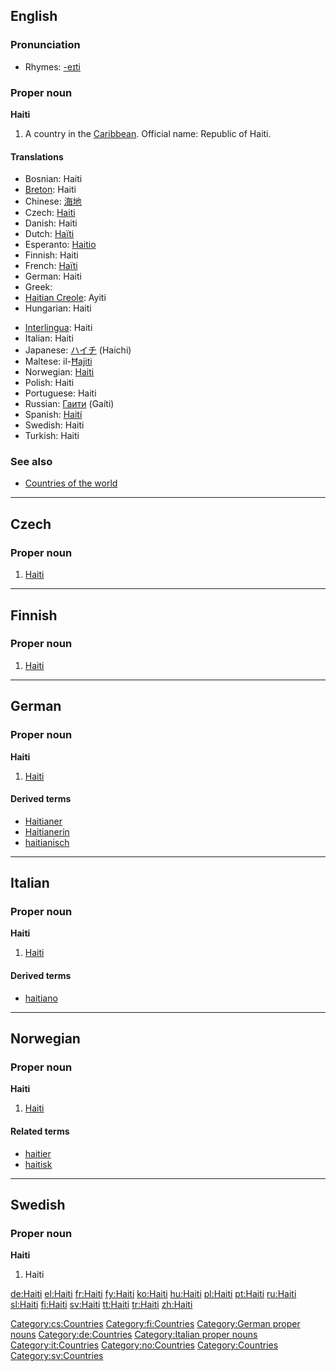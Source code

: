 ==English==

===Pronunciation===
* Rhymes: [[Rhymes:English:-eɪti|-eɪti]]

===Proper noun===
{{wikipedia}}
'''Haiti'''

# A country in the [[Caribbean]]. Official name: Republic of Haiti.

====Translations====
{{trans-top|A country in the Caribbean}}
* Bosnian: Haiti {{m}}
* [[Breton]]: Haiti
* Chinese: [[海地]]
* Czech: [[#Czech|Haiti]] {{n}}
* Danish: Haiti
* Dutch: [[Haïti]]
* Esperanto: [[Haitio]]
* Finnish: Haiti
* French: [[Haïti]]
* German: Haiti
* Greek: {{t|el|Αϊτή|n|tr=Aïtí}}
* [[Haitian Creole]]: Ayiti
* Hungarian: Haiti
{{trans-mid}}
* [[Interlingua]]: Haiti
* Italian: Haiti
* Japanese: [[ハイチ]] (Haichi)
* Maltese: il-[[Ħajiti]]
* Norwegian: [[#Norwegian|Haiti]]
* Polish: Haiti
* Portuguese: Haiti
* Russian: [[Гаити]] (Gaíti)
* Spanish: [[Haití]]
* Swedish: Haiti
* Turkish: Haiti
{{trans-bottom}}

===See also===
* [[Appendix:Countries of the world|Countries of the world]]

----

==Czech==

===Proper noun===
{{cs-proper noun|g=n}}

# [[#English|Haiti]]

[[Category:cs:Countries]]

----

==Finnish==
{{wikipedia|lang=fi}}

===Proper noun===
{{fi-noun|proper=true}}

# [[#English|Haiti]]

[[Category:fi:Countries]]

----

==German==
{{wikipedia|lang=de}}

===Proper noun===
'''Haiti''' {{n}}

# [[#English|Haiti]]

====Derived terms====
* [[Haitianer]]
* [[Haitianerin]]
* [[haitianisch]]

[[Category:German proper nouns]]
[[Category:de:Countries]]

----

==Italian==
{{wikipedia|lang=it}}

===Proper noun===
'''Haiti''' {{m}}

# [[#English|Haiti]]

====Derived terms====
* [[haitiano]]

[[Category:Italian proper nouns]]
[[Category:it:Countries]]

----
==Norwegian==

===Proper noun===
'''Haiti'''

# [[#English|Haiti]]

====Related terms====
* [[haitier]]
* [[haitisk]]

[[Category:no:Countries]]

----

==Swedish==

===Proper noun===
'''Haiti'''

# Haiti

[[Category:Countries]]
[[Category:sv:Countries]]

[[de:Haiti]]
[[el:Haiti]]
[[fr:Haiti]]
[[fy:Haiti]]
[[ko:Haiti]]
[[hu:Haiti]]
[[pl:Haiti]]
[[pt:Haiti]]
[[ru:Haiti]]
[[sl:Haiti]]
[[fi:Haiti]]
[[sv:Haiti]]
[[tt:Haiti]]
[[tr:Haiti]]
[[zh:Haiti]]